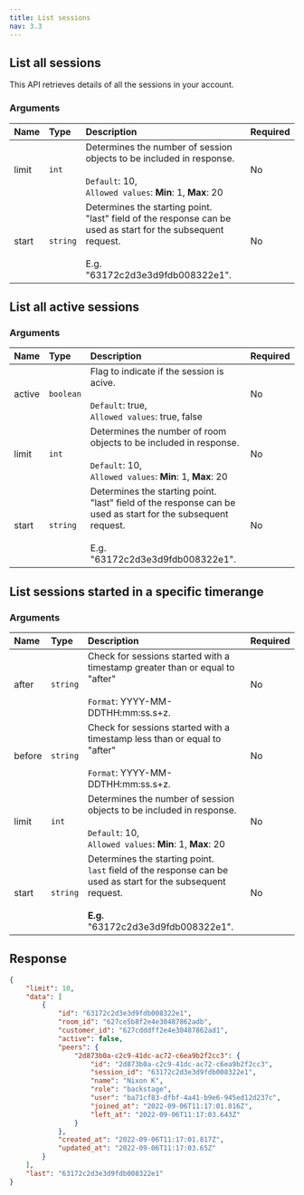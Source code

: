 ```yaml
---
title: List sessions
nav: 3.3
---
```


## List all sessions

This API retrieves details of all the sessions in your account.

<GetRequest title="https://api.100ms.live/v2/sessions/" />

### Arguments

| Name        | Type     | Description                                                                                                                                             | Required |
| :---------- | :------- | :------------------------------------------------------------------------------------------------------------------------------------------------------ | :------- |
| limit <br/> | `int`    | Determines the number of session objects to be included in response. <br/><br/>`Default`: 10, <br/>`Allowed values`: **Min**: 1, **Max**: 20            | No       |
| start <br/> | `string` | Determines the starting point. <br/>"last" field of the response can be used as start for the subsequent request. <br/><br/>E.g. "63172c2d3e3d9fdb008322e1". | No       |

## List all active sessions

<GetRequest title="https://api.100ms.live/v2/sessions?active={false/true}" />

### Arguments

| Name         | Type      | Description                                                                                                                                             | Required |
| :----------- | :-------- | :------------------------------------------------------------------------------------------------------------------------------------------------------ | :------- |
| active <br/> | `boolean` | Flag to indicate if the session is acive. <br/><br/>`Default`: true, <br/>`Allowed values`: true, false                                                 | No       |
| limit <br/>  | `int`     | Determines the number of room objects to be included in response. <br/><br/>`Default`: 10, <br/>`Allowed values`: **Min**: 1, **Max**: 20               | No       |
| start <br/>  | `string`  | Determines the starting point. <br/>"last" field of the response can be used as start for the subsequent request. <br/><br/>E.g. "63172c2d3e3d9fdb008322e1". | No       |

## List sessions started in a specific timerange

<GetRequest title="https://api.100ms.live/v2/sessions?after=2022-01-01T01:00:00.000Z&before=2022-03-31T01:00:00.000Z" />

### Arguments

| Name         | Type     | Description                                                                                                                                                 | Required |
| :----------- | :------- | :---------------------------------------------------------------------------------------------------------------------------------------------------------- | :------- |
| after <br/>  | `string` | Check for sessions started with a timestamp greater than or equal to "after" <br/><br/>`Format`: YYYY-MM-DDTHH:mm:ss.s+z.                                   | No       |
| before <br/> | `string` | Check for sessions started with a timestamp less than or equal to "after" <br/><br/>`Format`: YYYY-MM-DDTHH:mm:ss.s+z.                                      | No       |
| limit <br/>  | `int`    | Determines the number of session objects to be included in response. <br/><br/>`Default`: 10, <br/>`Allowed values`: **Min**: 1, **Max**: 20                | No       |
| start <br/>  | `string` | Determines the starting point. <br/>`last` field of the response can be used as start for the subsequent request. <br/><br/>**E.g.** "63172c2d3e3d9fdb008322e1". | No       |

## Response

```json
{
    "limit": 10,
    "data": [
        {
            "id": "63172c2d3e3d9fdb008322e1",
            "room_id": "627ce5b8f2e4e30487862adb",
            "customer_id": "627cdddff2e4e30487862ad1",
            "active": false,
            "peers": {
                "2d873b0a-c2c9-41dc-ac72-c6ea9b2f2cc3": {
                    "id": "2d873b0a-c2c9-41dc-ac72-c6ea9b2f2cc3",
                    "session_id": "63172c2d3e3d9fdb008322e1",
                    "name": "Nixon K",
                    "role": "backstage",
                    "user": "ba71cf83-dfbf-4a41-b9e6-945ed12d237c",
                    "joined_at": "2022-09-06T11:17:01.816Z",
                    "left_at": "2022-09-06T11:17:03.643Z"
                }
            },
            "created_at": "2022-09-06T11:17:01.817Z",
            "updated_at": "2022-09-06T11:17:03.65Z"
        }
    ],
    "last": "63172c2d3e3d9fdb008322e1"
}
```
